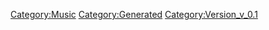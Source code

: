 {{Music
 |Name=ランナー -リンミンメイ･バージョン-
 |ID=84
 |Cov=82
 |Cd=1
 |Nam=81
 |Div=81
 |Ma=2
 |SerieId=4
 |SerieLogoId=4
 |WavId=82
 |VariationId=0
 |Dsc=81
 |Strt=10
 |ValkyrieBattle=1
 |ValkyrieIntro=1
 |ValkyrieIntroSky=1
 |DivaSolo=1
 |DivaMulti=1
 |Exp=2
 |OfficialName=ランナー -リンミンメイ･バージョン-
 |VocalName=飯島真理
 |Description=作品：超時空要塞マクロス<br /><br />歌手：飯島真理<br /><br />作詞：阿佐茜<br />作曲：羽田健太郎
 |StoryTitle=「ありがとう、ミンメイ」
 |StoryDesc=最初は偶然の出会いだった輝とミンメイ。ともに<br />窮地を乗り越えた2人は徐々に交友を深めていく。<br /><br />そして、軍へ入隊した輝と、芸能界に入ったミンメイ。<br />いつしか疎遠となっていく2人の関係だが、かつての<br />青春と思い出は、時を経た今でも色褪せることはない。
 |BuyURL=http://recochoku.jp/song/S20139671/
 |BannerId=1
 |AnmStoreURL=https://anime.dmkt-sp.jp/animestore/ci_pc?workId=20626
}}
[[Category:Music]]
[[Category:Generated]]
[[Category:Version_v_0.1]]
